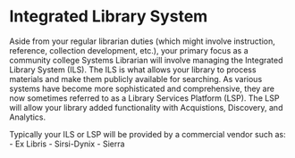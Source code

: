 # Integrated Library System

Aside from your regular librarian duties (which might involve instruction, reference, collection development, etc.), your primary focus as a community college Systems Librarian will involve managing the Integrated Library System (ILS). The ILS is what allows your library to process materials and make them publicly available for searching. As various systems have become more sophisticated and comprehensive, they are now sometimes referred to as a Library Services Platform (LSP). The LSP will allow your library added functionality with Acquistions, Discovery, and Analytics.  

Typically your ILS or LSP will be provided by a commercial vendor such as:
- Ex Libris
- Sirsi-Dynix
- Sierra


